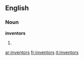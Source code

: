 ==English==

===Noun===
'''inventors'''

# {{plural of|[[inventor]]}}

[[ar:inventors]]
[[fr:inventors]]
[[it:inventors]]